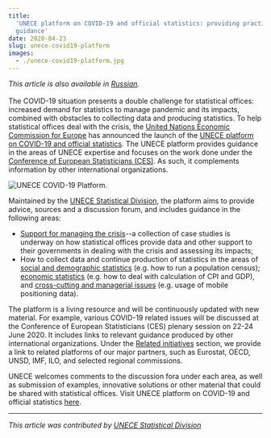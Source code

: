 ```yaml
---
title:
  'UNECE platform on COVID-19 and official statistics: providing practical
  guidance'
date: 2020-04-23
slug: unece-covid19-platform
images:
  - ./unece-covid19-platform.jpg
---
```



_This article is also available in
[Russian](/unece-covid19-platform-RU.pdf)._<br/><br/>The COVID-19 situation
presents a double challenge for statistical offices: increased demand for
statistics to manage pandemic and its impacts, combined with obstacles to
collecting data and producing statistics. To help statistical offices deal with
the crisis, the
[United Nations Economic Commission for Europe](https://www.unece.org/info/ece-homepage.html)
has announced the launch of the
[UNECE platform on COVID-19 and official statistics](https://statswiki.unece.org/display/COV/Home).
The UNECE platform provides guidance in the areas of UNECE expertise and focuses
on the work done under the
[Conference of European Statisticians (CES)](https://www.unece.org/stats/ces.html).
As such, it complements information by other international organizations.

<Box mb={3}>
  <Img
    fluid={props.images[0]}
    title="UNECE COVID-19 Platform."
    alt="UNECE COVID-19 Platform."
  />
</Box>

Maintained by the
[UNECE Statistical Division](https://www.unece.org/stats/stats_h.html), the
platform aims to provide advice, sources and a discussion forum, and includes
guidance in the following areas:

- [Support for managing the crisis](https://statswiki.unece.org/display/COV/Support+for+managing+the+crisis)--a
  collection of case studies is underway on how statistical offices provide data
  and other support to their governments in dealing with the crisis and
  assessing its impacts;
- How to collect data and continue production of statistics in the areas of
  [social and demographic statistics](https://statswiki.unece.org/pages/viewpage.action?pageId=278039009)
  (e.g. how to run a population census);
  [economic statistics](https://statswiki.unece.org/pages/viewpage.action?pageId=278039015)
  (e.g. how to deal with calculation of CPI and GDP), and
  [cross-cutting and managerial issues](https://statswiki.unece.org/pages/viewpage.action?pageId=278039020)
  (e.g. usage of mobile positioning data).

The platform is a living resource and will be continuously updated with new
material. For example, various COVID-19 related issues will be discussed at the
Conference of European Statisticians (CES) plenary session on 22-24 June 2020.
It includes links to relevant guidance produced by other international
organizations. Under the
[Related initiatives](https://statswiki.unece.org/pages/viewpage.action?pageId=278039025)
section, we provide a link to related platforms of our major partners, such as
Eurostat, OECD, UNSD, IMF, ILO, and selected regional commissions.

UNECE welcomes comments to the discussion fora under each area, as well as
submission of examples, innovative solutions or other material that could be
shared with statistical offices. Visit UNECE platform on COVID-19 and official
statistics [here](https://statswiki.unece.org/display/COV/Home).

---

_This article was contributed by
[UNECE Statistical Division](https://www.unece.org/stats/stats_h.html)_
